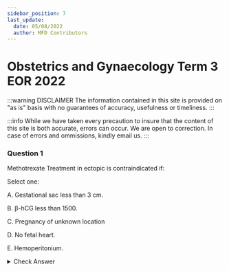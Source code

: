 ```yaml
---
sidebar_position: 7
last_update:
  date: 05/08/2022
  author: MFD Contributors
---
```


# Obstetrics and Gynaecology Term 3 EOR 2022

:::warning DISCLAIMER
The information contained in this site is provided on "as is" basis with no guarantees of accuracy, usefulness or timeliness.
:::

:::info
While we have taken every precaution to insure that the content of this site is both accurate, errors can occur. We are open to correction. In case of errors and ommissions, kindly email us.
:::

### Question 1

Methotrexate Treatment in ectopic is contraindicated if:

Select one:

A. Gestational sac less than 3 cm.

B. β-hCG less than 1500.

C. Pregnancy of unknown location

D. No fetal heart.

E. Hemoperitonium.

<details>
<summary>Check Answer</summary>

E. Hemoperitonium.

Expectant management: tubal pregnancies only, hemodynamically stable, no rupture or bleeding, initial B-HCG less than 1,000 IU/L, no fetal heart rate on TVS, gestation sac less than 4 cm

</detail>

### Question 2

Which of the following factors increases the risk likelihood of Multiple pregnancy

Select one:

A. With Bromocriptine used for infertility treatment.

B. If first pregnancy.

C. In white people more than black.

D. With advancing maternal age. 

E. After ovarian diathermy for polycystic ovary syndrome.

<details>
<summary>Check Answer</summary>
D. With advancing maternal age. Peak at 37 years.

Other risk factors: family history of twins, previous multiple pregnancy, ART, GnRH analogues/Clomiphene citrate, increased parity from 5th gravida, highest among black.

</detail>

### Question 3

Which of the following statements concerning prostaglandin (PG) activity in labor is FALSE?

Select one:

A. Concentrations of PGs in amniotic fluid are increased

B. PGs do not affect myometrial sensitivity to oxytocin

C. prostaglandins used for induction of labour can cause diarrhoea and chills

D. PGs increase in maternal plasma prior to the onset of labor

E. PGs can induce cervical ripening

<details>
<summary>Check Answer</summary>
B. PGs do not affect myometrial sensitivity to oxytocin
</detail>

### Question 4

Misoprostol has been found to be effective in all of the following, EXCEPT:

Select one:

A. Reducing bleeding after suction curettage of molar pregnancy

B. The medical method of abortion

C. Prevention of postpartum haemorrhage

D. Heavy menstrual bleeding

E. Induction of labour

<details>
<summary>Check Answer</summary>

A. Reducing bleeding after suction curettage of molar pregnancy

Both oral and rectal misoprostol are safe and effective routes for reducing excessive menstrual bleeding after excluding pregnancy.

</detail>

### Question 5

All of the following mechanisms are involved in labor induction, EXCEPT:

Select one:

A. Mechanical dilatation of the cervix

B. Myometrial cell contractions due to an increase in intracellular calcium

C. Oxytocin release from the anterior pituitary

D. Prostaglandin synthesis by the decidua

E. G protein activation on myometrial cells via oxytocin receptors

<details>
<summary>Check Answer</summary>
C. Oxytocin release from the anterior pituitary. Oxytocin is released from the posterior pituitary.
</detail>

### Question 6 

A patient who is on LMWH suddenly develops haemorrhage. In her management the next step is measuring:

Select one:

A. Thrombin

B. PT

C. APTT

D. INR

E. Level of anti-factor Xa activity

<details>
<summary>Check Answer</summary>

E. Level of anti-factor Xa activity

APTT is used to monitor heparin therapy.

PT is used to monitor warfarin therapy. INR is a standardised PT. 

</detail>

### Question 7

What is the final common pathway for pre-eclampsia?

Select one:

A. Vasodilatation

B. Maternal genetic abnormalities

C. Endothelial dysfunction and injury

D. Abnormal immune response

E. Abnormal placentation

<details>
<summary>Check Answer</summary>

C. Endothelial dysfunction and injury

</detail>

### Question 8

Endodermal sinus tumor secretes:

Select one:

A. Estrogen.

B. LDH

C. Alpha fetoprotein.

D. CA 125.

<details>
<summary>Check Answer</summary>

C. Alpha fetoprotein.

Estrogen is secreted by granulosa cell tumor.

LDH is secreted by dysgerminoma.

CA 125 is secreted by surface epithelial ovarian cancer: serous, mucinous, endometrioid, clear cell, Brenner.

</detail>

### Question 9

Which of the following is NOT elevated in pre-eclampsia?

Select one:

A. Cytokines

B. Thromboxane

C. Liver enzymes

D. Free radicals

E. Nitric oxide

<details>
<summary>Check Answer</summary>

E. Nitric oxide causes vasodilatation and is decreased in pre-eclampsia.

</detail>

### Question 10

A 26-year-old primigravida with juvenile myoclonic epilepsy comes to you at 4 months with concern regarding continuing sodium valproate treatment. Your advice is:

Select one:

A. Continue sodium valproate with regular monitoring of serum levels

B. Add lamotrigine to sodium valproate

C. Stop all anti epileptics right away.

D. switch on to carbamazepine

E. Taper sodium valproate and add lamotrigine

<details>
<summary>Check Answer</summary>

E. Taper sodium valproate and add lamotrigine

Sodium valproate is a teratogen. It is associated with neural tube defects, cleft lip and palate, cardiac defects, hypospadias, and skeletal abnormalities. It is also associated with developmental delay and lower IQ.

Lamotrigine and Levetiracetam are the safest anti epileptics in pregnancy.

</detail>

### Question 11

What is the most common cause of hypothyroidism in pregnancy?

Select one:

A. Nutritional

B. Irradiation

C. Antibiotics

D. Anti TPO antibody

E. Anti-thyroid drugs (iatrogenic)

<details>
<summary>Check Answer</summary>

D. Anti TPO antibody. Autoimmune thyroiditis(Hashimoto's) is the commonest cause of hypothyroidism during pregnancy.

</detail>

### Question 12

Oxytocin in the Puerperium is associated with :

Select one:

A. Postpartum mastitis.

B. Involution of the uterus.

C. Initiation of lactation.

D. Sub-involution of the uterus.

E. Resumption of menses.

<details>
<summary>Check Answer</summary>
B. Involution of the uterus.
</detail>

### Question 13

During the first few years after menopause, follicle-stimulating hormone (FSH) levels are normally extremely high. A 56-year-old woman completed menopause 3 years ago. However, she is found to have low levels of FSH in her blood. Which of the following is the best explanation for this finding?

Select one:

A. Her adrenal glands continue to produce estrogen

B. Her ovaries continue to secrete estrogen

C. High FSH after menopause is due to the absence of feedback inhibition by estrogen and progesterone

D. She took birth control pills for 20 years before menopause

E. She has been receiving hormone replacement therapy with estrogen and progesterone since she completed menopause

<details>
<summary>Check Answer</summary>
E. She has been receiving hormone replacement therapy with estrogen and progesterone since she completed menopause
</detail>

### Question 14

Which of the following statements is FALSE?

Select one:

A. gonococcal infection can lead to pelvic inflammatory disease (PID)

B. Morbidity associated with gonococcal infection is much greater in women than it is in men

C. Gonorrhea is more symptomatic in men than women

D. The two most common pathogens found in women with positive cultures and pelvic inflammatory disease are Neiserria gonorrhoeae and Trichomonas vaginalis

E. Approximately one in four heterosexual men with gonococcal urethritis will also be infected with Chlamydia trachomatis

<details>
<summary>Check Answer</summary>
D. The two most common pathogens found in women with positive cultures and pelvic inflammatory disease are Neiserria gonorrhoeae and Trichomonas vaginalis
</detail>

### Question 15

Which is the common chromosomal abnormality in azoospermic males?

Select one:

A. Kallman syndrome

B. Kartegener syndrome

C. Turner's syndrome

D. Down syndrome

E. Klinefelter syndrome

<details>
<summary>Check Answer</summary>
E. Klinefelter syndrome
</detail>

### Question 16

Which of the following changes is NOT characteristic of the effects of testosterone?

Select one:

A. broadening of the pelvis

B. hair growth on face and body

C. voice deepens

D. sex organs grow and function

E. increase in muscle mass

<details>
<summary>Check Answer</summary>
A. broadening of the pelvis
</detail>

### Question 17

All of the following structures are attached to the perineal body EXCEPT?

Select one:

A. Superficial transverse perineal muscles

B. deep transverse perineal muscles

C. Internal anal sphincter

D. Ischiocavernosus muscle

E. External anal sphincter

<details>
<summary>Check Answer</summary>

D. Ischiocavernosus muscle originates from ischial tuberosity and attaches to the crus of penis/clitoris

Perineal body forms the attachment for the following muscles: Superficial transverse perineal muscles, deep transverse perineal muscles, external anal sphincter, bulbospongiosus muscle, and levator ani muscles.

</detail>

### Question 18

Maternal changes in the kidney during pregnancy include which of the following?

Select one:

A. Slower urine flow through the collecting system

B. Decrease in size

C. Decrease in creatinine clearance

D. No change

E. Decrease in glomerular filtration rate

<details>
<summary>Check Answer</summary>

A. Slower urine flow through the collecting system. 

GFR is increased by 50%. Renal plasma flow is increased by 50-75%. Increased GFR causes increased creatinine clearance.

</detail>

### Question 19

Below are a number of statements relating to concerns about fetal well-being – which one is false?

Select one:

A. Babies who are small for gestational age (SGA) are at increased risk of stillbirth

B. Intrauterine growth restriction (IUGR) can only be present if the fetus is small for dates.

C. Impaired fetal growth is a major cause of stillbirth.

D. Non reassuring fetal status refers to an acute situation, such as hypoxia, that may result in fetal damage or death if it is not reversed, or if the fetus is not delivered urgently.

E. By definition, 10% of babies are below the 10th centile and 3% below the third, for a particular gestation.

<details>
<summary>Check Answer</summary>

B. Intrauterine growth restriction (IUGR) can only be present if the fetus is small for dates.

</detail>

### Question 20

For low risk gestational trophoblastic tumor, which drug should we use:

Select one:

A. Mesna

B. Methotrexate

C. Fluorouracil.

D. Etoposide.

E. Cisplatin

<details>
<summary>Check Answer</summary>
B. Methotrexate
</detail>
 
 ### Question 21

In late pregnancy which of the following contributes to the normal increase in cardiac output?

Select one:

A. Increased stroke volume, increased resting pulse and expanded blood volume

B. Increased resting pulse

C. Increase stroke volume and increased resting pulse

D. Increased stroke volume

E. Expanded blood volume, increased stroke volume and increased myocardial contractility

<details>
<summary>Check Answer</summary>
A. Increased stroke volume, increased resting pulse and expanded blood volume
</detail>

### Question 22

Which of the following is a definition of delayed puberty?

Select one:

A. Absence of menses by age 11 in girls

B. Absence of secondary sexual characteristics by age 13 in girls

C. Absence of secondary sexual characteristics by age 11 in boys

D. Absence of menses by age 13 in girls

E. Absence of secondary sexual characteristics by age 16 in girls

<details>
<summary>Check Answer</summary>
B. Absence of secondary sexual characteristics by age 13 in girls. Or if menarche has failed to occur age of 17
</detail>

### Question 23

Regarding ovarian carcinoma, all are characteristics of malignancy in US EXCEPT:

Select one:

A. Large size.

B. Ascites.

C. Contain solid components.

D. Distorted capsule

E. Bilateral masses.

<details>
<summary>Check Answer</summary>
A. Large size.
</detail>

### Question 24

The following statement are all TRUE about vomiting in pregnancy, EXCEPT:

Select one:

A. Is associated with urinary tract infection.

B. Is commonest in the third trimester.

C. Maybe cured by admission to hospital.

D. Is associated with multiple pregnancy.

E. Is associated with trophoblastic disease.

<details>
<summary>Check Answer</summary>

B. Is commonest in the third trimester.

It is common in the first trimester and usually resolves by 16 weeks. 

</detail>

### Question 25

The heart rate of a normal fetus at term:

Select one:

A. 160-180 bpm.

B. 100-120 bpm.

C. 80-100 bpm.

D. 120-160 bpm.

E. 120-180 bpm

<details>
<summary>Check Answer</summary>
D. 120-160 bpm.
</detail>

### Question 26

The following are true concerning methods of fetal surveillance, which one is false?

Select one:

A. Serial growth scans are recommended for all pregnancies.

B. Umbilical artery Doppler is indicated if the fetus is small for dates.

C. CTG and biophysical abnormalities represent a late stage in fetal compromise and delivery is usually indicated.

D. Cardiotocography (CTG) alone is of no use as an antenatal screening test.

E. Symphysis–fundal height measurement is recommended to identify small babies in low-risk pregnancy.

<details>
<summary>Check Answer</summary>
A. Serial growth scans are recommended for all pregnancies. Recommended only for high rik pregnancies.
</detail>

### Question 27

Misoprostol has been found to be effective in all of the following, EXCEPT:

Select one:

A. Prevention of postpartum haemorrhage

B. Heavy menstrual bleeding

C. The medical method of abortion

D. Reducing bleeding after suction curettage of molar pregnancy

E. Induction of labour

<details>
<summary>Check Answer</summary>
D. Reducing bleeding after suction curettage of molar pregnancy
</detail>

### Question 28

Which statement is incorrect with regards to abnormal uterine bleeding?

Select one:

A. in patients over 35 years endometrial biopsy should precede oetrogen administration

B. cyclical progesterone is used if it is a chronic problem

C. oestrogen is used acutely to slow bleeding by contracting the uterine arteries

D. it is usually due to anovulatory cycles

E. it is very rare in the teenage years

<details>
<summary>Check Answer</summary>
E. it is very rare in the teenage years
</detail>

### Question 29

Regarding gestational diabetes mellitus (GDM)in pregnacy, which of these statements is correct:

Select one:

A. The best screening test is random blood sugar.

B. The diagnostic test is glucose tolerance test (GTT).

C. All patients should be delivered before term to avoid complications.

D. It is the most common cause of IUGR

E. All patients should be treated by insulin, as diet alone is not enough.

<details>
<summary>Check Answer</summary>

B. The diagnostic test is glucose tolerance test (GTT).

GDM is the most common cause of macrosomia. 

</detail>

### Question 30

Rank the following methods of contraception in order from lowest failure rate to highest.

Select one:

A. Tubal ligation = IUD, Depo-Provera, OCPs, spermicides, condoms

B. Tubal ligation = IUD, OCPs=Depo-Provera, condoms=spermicides

C. Tubal ligation = IUD, OCPs, Depo-Provera, condoms, spermicides

D. Tubal ligation = IUD, OCPs, Depo-Provera, spermicides, condoms

E. Tubal ligation = IUD, Depo-Provera, OCPs, condoms, spermicides

<details>
<summary>Check Answer</summary>

E. Tubal ligation = IUD, Depo-Provera, OCPs, condoms, spermicides

The IUD is highly effective, with a failure rate of less than 1% per year. Depo-Provera has a failure rate of approximately 3% and is therefore more effective than OCPs but less effective than the IUD. OCPs under typical use have a failure rate of about 8% (less than 1% with perfect use). Condoms have a failure rate of 15% with typical use (3–6% with perfect use). Lastly, spermicides have the highest failure rate of up to 30%.

</detail>

### Question 31

The are true regarding prolonged pregnancy EXCEPT?

Select one:

A. Perinatal mortality and morbidity rise sharply after 42 weeks.

B. By 41–42 weeks, the risks of ongoing pregnancy generally outweigh the risks
of induction of labour.

C. Although stillbirth is increased post dates, neonatal illness, encephalopathy and meconium passage and a clinical diagnosis of fetal distress are less common

D. Routine dating scans decrease the incidence of induction for post dates

E. Prolonged pregnancy is more common if previous pregnancies have been prolonged.

<details>
<summary>Check Answer</summary>
C. Although stillbirth is increased post dates, neonatal illness, encephalopathy and meconium passage and a clinical diagnosis of fetal distress are less common
</detail>

### Question 32

The time that spermatogonium takes to transform to spermatozoa:

Select one:

A. 72 days.

B. 82 days.

C. 52 days

D. 92 days

E. 62 days.

<details>
<summary>Check Answer</summary>
E. 62 days.
</detail>

### Question 33

What is the overall incidence of pre-eclampsia?

Select one:

A. 7–10%

B. 30%

C. 3–5%

D. 12–15%

E. 20%

<details>
<summary>Check Answer</summary>
A. 7–10%. WHO 2022 estimates to be between 2-10% globally.
</detail>

### Question 34

Antenatal Booking investigations include the following EXCEPT:

Select one:

A. HEPATITIS B

B. VDRL

C. HIV

D. TOXOPLASMA

E. TOTAL BLOOD COUNT

<details>
<summary>Check Answer</summary>
D. TOXOPLASMA
</detail>

### Question 35

A 38-year-old woman G4P4 is undergoing evaluation for fecal incontinence. She has no diagnosed medical problems. Which of the following is the most likely cause of this patient’s condition?

Select one:

A. Presenile dementia

B. Rectal prolapse

C. Obstetric trauma

D. Diabetes

E. Excessive caffeine intake

<details>
<summary>Check Answer</summary>
C. Obstetric trauma
</detail>

### Question 36

True regarding early deceleration:

Select one:

A. result from increased vagal tone secondary to head compression.

B. associated usually with brain asphyxia.

C. a decrease in fetal heart beat that peaks after peak of uterine contraction.

D. indication of C- section.

E. Associated with unengaged head of the fetus.

<details>
<summary>Check Answer</summary>

A. result from increased vagal tone secondary to head compression.

A decrease in fetal heart beat that peaks after peak of uterine contraction is late deceleration.

</detail>

### Question 37

Which of the following describes the correct progression of the endometrium through the menstrual cycle?

Select one:

A. Proliferative phase, secretory phase, ovulation, decidualization, menstruation

B. Secretory phase, menstruation, ovulation, proliferative phase, decidualization

C. Menstruation, secretory phase, decidualization, proliferative phase, ovulation

D. Secretory phase, ovulation, proliferative phase, decidualization, menstruation

E. Proliferative phase, ovulation, secretory phase, decidualization, menstruation

<details>
<summary>Check Answer</summary>
E. Proliferative phase, ovulation, secretory phase, decidualization, menstruation
</detail>

### Question 38

Which of the following is an absolute contraindication to the use of COCP?

Select one:

A. DM.

B. Varicose veins.

C. Seizure disorders.

D. Mild essential hypertension.

E. Recent history of deep venous thrombosis.

<details>
<summary>Check Answer</summary>
E. Recent history of deep venous thrombosis.
</detail>

### Question 39

Branches of the internal iliac (hypogastric) arteries supply blood to all of the following, EXCEPT?

Select one:

A. Vulva

B. Bladder

C. Ovaries

D. Cervix

E. Uterus

<details>
<summary>Check Answer</summary>
C. Ovaries - ovarian arteries are branches of the abdominal aorta.
</detail>

### Question 40

The normal lining of the fallopian tube is

Select one:

A. Fibrous connective tissue

B. Cuboidal epithelium

C. Columnar epithelium with cilia

D. Squamous epithelium

E. Transitional epithelium

<details>
<summary>Check Answer</summary>
C. Columnar epithelium with cilia
</detail>

### Question 41

An examination finding of a uterus larger than dates is attributable to all except:

Select one:

A. Fibroid.

B. Wrong dates

C. Polyhydramnios.

D. Transverse lie of the baby.

E. Multiple pregnancies

<details>
<summary>Check Answer</summary>

D. Transverse lie of the baby.

Causes of undersized uterus include: wrong dates, IUGR, oligohydramnios, fetal death, and transverse lie of the baby.

Other causes of larger uterus: hydatidiform mole, fetal malformations such as hydrocephalus

</detail>

### Question 42

The initial evaluation in an infertile couple should include:

Select one:

A. Laparoscopy.

B. D & C.

C. Semen analysis.

D. Ovarian biopsy.

E. Sperm penetration assay.

<details>
<summary>Check Answer</summary>
C. Semen analysis.
</detail>

### Question 43

Strongest support of uterus is

Select one:

A. Broad ligaments

B. Mackenrodt’s ligament

C. Round ligaments

D. Round ligament

E. Uterosacral ligament

<details>
<summary>Check Answer</summary>

B. Mackenrodt’s ligament - is the principle ligament supporting the uterus and is the strongest in the body. it attaches in a circular manner round the cervix, moving literally, and connects to the obdurator fascia. it contains many of the blood vessels that come from the internal iliac artery.

</detail>

### Question 44

Which of the following is incorrect of syphilis stage and characteristics?

Select one:

A. Latent – asymptomatic stage of variable length between primary and
secondary stage syphilis

B. Primary – localized genital chancre lesion for 1–2 months

C. Tertiary – end-organ damage that will kill approximately 25% of untreated
patients

D. The secondary stage is a disseminated form with a widespread papular rash,
systemic symptoms and immune complex deposition

E. end-organ damage occurs in late disease, including the cardiovascular and
nervous systems.

<details>
<summary>Check Answer</summary>
A. Latent – asymptomatic stage of variable length between primary and secondary stage syphilis. It is between secondary and tertiary stages. No symptoms are noted for many years. But the person is highly contagious and progressing to the tertiary stage

</detail>

### Question 45

During pregnancy, the uterine smooth muscle is quiescent. During the 9th month of gestation the uterine muscle becomes progressively more excitable. What factors contribute to the increase in excitability?

Select one:

A. Progesterone synthesis by the placenta decreases

B. Prostaglandin E2 synthesis by the placenta decreases

C. Placental estrogen synthesis rises to high rates

D. Activity of the fetus falls to low levels

E. Uterine blood flow reaches its highest rate

<details>
<summary>Check Answer</summary>
A. Progesterone synthesis by the placenta decreases
</detail>

### Question 46

Which phase of the ovarian cycle is characterised by growth and development of follicles?

Select one:

A. ovulation

B. LH surge

C. luteal phase

D. follicular phase

E. menstruation

<details>
<summary>Check Answer</summary>
D. follicular phase
</detail>

### Question 47

Which of the following cardiac lesion is not associated with cyanosis?

Select one:

A. Ebstein anomaly

B. Coarctation of aorta

C. Heart failure

D. Mitral stenosis

E. Fallot tetralogy

<details>
<summary>Check Answer</summary>
B. Coarctation of aorta
</detail>

### Question 48

Features characteristically associated with imperforated hymen in a 16-year-old girl include :

Select one:

A. Acute retention of the urine.

B. Absence of secondary sexual characteristics.

C. Short stature.

D. Present with secondary amenorrhea.

E. Hirsutism.

<details>
<summary>Check Answer</summary>
D. Present with secondary amenorrhea.
</detail>

### Question 49

Molar pregnancy associated with all, EXCEPT:

Select one:

A. Cervical dysplasia.

B. Excessive uterine size.

C. Thyrotoxicosis.

D. Hyperemesis gravidarum.

E. Per vaginal passage of vesicles

<details>
<summary>Check Answer</summary>
A. Cervical dysplasia.
</detail>

### Question 50

Regarding injectable progesterone contraception, all of the following is true, EXCEPT:

Select one:

A. Does not carry a risk of venous thrombosis.

B. May cause amenorrhea.

C. Medroxyparogesterone acetate is the most commonly used.

D. Should not be given to lactating mothers.

E. May cause irregular uterine bleeding.

<details>
<summary>Check Answer</summary>
D. Should not be given to lactating mothers.
</detail>

### Question 51

The human mammary gland is derived from which of the following?

Select one:

A. polyoderm

B. ectoderm

C. mesoderm

D. Endoderm

E. Multiderm

<details>
<summary>Check Answer</summary>
B. ectoderm
</detail>

### Question 52

Which of the following is contraindication for delivery using vacuum extraction?

Select one:

A. Maternal exhaustion in second stage

B. Fetal distress in second stage

C. Post-term pregnancy.

D. Second twins in vertex presentation.

E. Face presentation.

<details>
<summary>Check Answer</summary>

E. Face presentation.

Other contraindications: gestation age less than 37 weeks, incomplete cervical dilation, CPD, non-vertex presentation(brow, breech), unengaged head

</detail>

### Question 53

Screening is most effective in preventing which of the following cancers:

Select one:

A. Endometrial.

B. Vulva.

C. Fallopian tube.

D. Ovary.

E. Cervix.

<details>
<summary>Check Answer</summary>
E. Cervix.
</detail>

### Question 54

All the following are possible causes of heavy menstrual bleeding, EXCEPT

Select one:

A. Uterine fibroid.

B. Pelvic inflammatory disease.

C. Endometrial hyperplasia.

D. Adenomyosis.

E. Combined oral contraceptive pills.

<details>
<summary>Check Answer</summary>
E. Combined oral contraceptive pills..
</detail>

### Question 55

Regarding cervical incompetence, which is false

Select one:

A. Can be diagnosed by U/S

B. Can be caused by cone biopsy of the cervix

C. Is best treated with cervical suture at the end of the 1st trimester

D. Is a cause of preterm labour

E. Is a recognized cause of first trimester abortion

<details>
<summary>Check Answer</summary>
E. Is a recognized cause of first trimester abortion. Causes second trimester bleeding. 
</detail>

### Question 56

In a woman complaining of milky whitish PV discharge with fishy odour, the most likely diagnosis is?

Select one:

A. Candidiasis

B. Bacterial vaginosis

C. Urinary tract infection

D. Trichomoniasis

E. Malignancy

<details>
<summary>Check Answer</summary>
B. Bacterial vaginosis
</detail>

### Question 57

Which of the cases is considered primary amenorrhea:

Select one:

A. Premature ovarian failure

B. Polycystic ovarian disease

C. Bicornate uterus.

D. Imperforated hymen.

E. Sheehan syndrome.

<details>
<summary>Check Answer</summary>

D. Imperforated hymen.

Secondary amenorrhea: Sheehan, Asherman, ovarian causes: PCOS, premature ovarian failure


</detail>

### Question 58

Before the preovulatory surge in luteinizing hormone, granulosa cells of the follicle secrete which of the following?

Select one:

A. Estrogen

B. Progesterone

C. Testosterone

D. FSH

E. Inhibin

<details>
<summary>Check Answer</summary>

A. Estrogen

Progesterone - produced by corpus luteum after ovulation

Inhibin - produced by granulosa cells after ovulation. Acts primarily to inhibit the secretion of follicle-stimulating hormone by the anterior pituitary gland. 

</detail>

### Question 59

The normal position of the uterus in the pelvic cavity is?

Select one:

A. Central and straight

B. Retroverted and anteflexed

C. Anteverted and anteflexed

D. Anteverted and retroflexed

E. Retroverted and retroflexed

<details>
<summary>Check Answer</summary>
C. Anteverted and anteflexed
</detail>

### Question 60

Which of the following statements is correct concerning PPH:

Select one:

A. Always ends with DIC.

B. Cervical tears are routinely managed by packing the vagina with sterile abdominal pack

C. The most common cause is retained placenta.

D. Maybe a consequence of an antepartum hemorrhage.

E. Genital tears are a rare cause

<details>
<summary>Check Answer</summary>
D. Maybe a consequence of an antepartum hemorrhage. Such as abruptio placenta/placenta previa
</detail>

### Question 61

A sure sign of pregnancy is:

Select one:

A. Hegar's sign.

B. Nausea and vomiting.

C. Amenorrhea.

D. Abdominal distension.

E. Auscultation of fetal heart. 

<details>
<summary>Check Answer</summary>

E. Auscultation of fetal heart. 

Hegar's sign is a probable sign of pregnancy(more certain + indicative of pregnancy but not definitive signs of pregnancy)

Presumptive signs are those changes felt by the woman such as nausea and vomiting, quickening, amenorrhea, breast firmness & tenderness, urinary frequency.

</detail>

### Question 62

Which of the following factors predispose to genital prolapse:

Select one:

A. Multiparty.

B. Endometriosis.

C. Repeated LSCS

D. Pelvic inflammatory disease.

E. Repeated Candidiasis.

<details>
<summary>Check Answer</summary>
A. Multiparty.
</detail>

### Question 63

The right testicular vein drains into which vascular structure?

Select one:

A. Pampiniform plexus

B. Right renal vein

C. Inferior venacava

D. Right renal vein

E. Superior venacava

<details>
<summary>Check Answer</summary>

C. Inferior venacava

Left testicular/ovarian vein drains into left renal vein

</detail>

### Question 64

Untreated patients with cancer of the cervix usually die of?

Select one:

A. Multi organ failure.

B. Renal failure.

C. Cerebrovascular accident

D. Bowel obstruction.

E. Cachexia and starvation.

<details>
<summary>Check Answer</summary>
B. Renal failure. This is due to ureteric obstruction following parametrial involvement. There is hydroureter and hydronephrosis. Infection supervenes thereby further compromising kidney functions causing renal failure & uremia.
</detail>

### Question 65

Cystocele is formed by what part of the bladder

Select one:

A. None

B. Trigone

C. Posterior wall

D. Superior surface

E. Base

<details>
<summary>Check Answer</summary>
E. Base. The bladder base is usually close to the upper 2/3rds of the anterior vaginal wall.
</detail>

### Question 66

A 57-year-old menopausal patient presents to your office for evaluation of postmenopausal bleeding. She is morbidly obese and has chronic hypertension and adult-onset diabetes. An endometrial sampling done in the office shows complex endometrial hyperplasia with atypia, and a pelvic ultrasound done at the hospital demonstrates multiple, large uterine fibroids. Which of the following is the best treatment option for this patient?

Select one:

A. Myomectomy

B. Total abdominal hysterectomy

C. Oral contraceptives

D. Oral progesterone

E. Uterine artery embolization

<details>
<summary>Check Answer</summary>
B. Total abdominal hysterectomy
</detail>

### Question 67

The syndrome seen in pre-eclampsia called HELLP syndrome is characterized by all of the following EXCEPT:

Select one:

A. Increase fibrinogen level.

B. Low platelet count.

C. Hemolysis.

D. Elevation of Liver enzymes.

E. Prolongation of the Prothrombin time.

<details>
<summary>Check Answer</summary>
A. Increase fibrinogen level.
</detail>

### Question 68

A 9-year-old girl presents for evaluation of regular vaginal bleeding. History reveals thelarche at age 7 and adrenarche at age 8. Which of the following is the most common cause of this condition in girls?

Select one:

A. Gonadal tumors

B. Hypothyroidism

C. Idiopathic

D. Tumors of the central nervous system

E. McCune-Albright syndrome

<details>
<summary>Check Answer</summary>
C. Idiopathic
</detail>

### Question 69

The most common reason for postdate pregnancy is:

Select one:

A. Advanced maternal age.

B. Fetal anencephaly.

C. Oligohydramnios.

D. Inaccurate gestational age.

E. IUGR.

<details>
<summary>Check Answer</summary>
D. Inaccurate gestational age.
</detail>

### Question 70

Disseminated intravascular coagulation has a recognized association with:

Select one:

A. Diabetic mother.

B. Multiple pregnancy.

C. IUFD.

D. Iron deficiency.

E. Prolonged bed rest.

<details>
<summary>Check Answer</summary>
C. IUFD.
</detail>

### Question 71

Of the following, which one is the commonest benign tumor among the females

Select one:

A. Ovarian cysts

B. Cervical cancer

C. Fibroids

D. Dermoid cysts

E. Vaginal cysts

<details>
<summary>Check Answer</summary>
C. Fibroids is the commonest benign tumor of uterus and commonest benign solid tumor in female. At least 20% of women at the age of 30 have got fibroid in their women. 50% are asymptomatic. 
</detail>

### Question 72

True regarding early deceleration:

Select one:

A. result from increased vagal tone secondary to head compression.

B. indication of C- section.

C. Associated with unengaged head of the fetus.

D. a decrease in fetal heart beat that peaks after peak of uterine contraction.

E. associated usually with brain asphyxia.

<details>
<summary>Check Answer</summary>
A. result from increased vagal tone secondary to head compression.
</detail>

### Question 73

Regarding abortion, all the following are correct except?

Select one:

A. In missed abortion, the best method of treatment is medical termination

B. In inevitable abortion, the cervix is closed

C. In incomplete abortion, the cervix is open

D. Ovulation can occur 2 weeks after abortion

E. Asherman’s syndrome is a recognized cause of recurrent abortion

<details>
<summary>Check Answer</summary>
B. In inevitable abortion, the cervix is closed
</detail>

### Question 74

Poor prognosis of gestational trophoplastic neoplasms is associated with which of the following factors:

Select one:

A. short interval after pregnancy.

B. previous term pregnancy.

C. Serum beta hCG levels less than 100,000 units

D. Age less than 35 yeaars.

E. no previous chemotherapy.

<details>
<summary>Check Answer</summary>
A. short interval after pregnancy.

The poor prognosis of gestational trophoblastic neoplasms is associated with the following factors: a short interval after pregnancy, age greater than 35 years, serum beta hCG levels greater than 100,000 units and previous chemotherapy

</detail>

### Question 75

Breech presentation is common in all EXCEPT:

Select one:

A. Multiple pregnancies.

B. Preterm labour

C. Placenta previa.

D. Previous breech.

E. Primigravida.

<details>
<summary>Check Answer</summary>
E. Primigravida.
</detail>

### Question 76

Preterm birth is defined as birth:

Select one:

A. weighing less than 1000g.

B. Before 40 weeks gestation

C. Before 37 completed weeks gestation.

D. before the period of viability.

E. Weighing less than 2500g

<details>
<summary>Check Answer</summary>
C. Before 37 completed weeks gestation.
</detail>

### Question 77

Which of the following is NOT a physiological function of the placenta during pregnancy?

Select one:

A. producing antibodies

B. producing hormones

C. removal of carbon dioxide

D. exchanging nutrients and waste

E. delivery of oxygen

<details>
<summary>Check Answer</summary>
A. producing antibodies
</detail>

### Question 78

The following are indications for intrauterine insemination (IUI) EXCEPT?

Select one:

A. Spouse away with partner utilizing stored sperms

B. Asthenospermia

C. Hypospadias

D. Cervical stenosis

E. Recurrent abortions

<details>
<summary>Check Answer</summary>
E. Recurrent abortions
</detail>

### Question 79

Which of the following is the most likely causes of a fever in a women on the second day postpartum:

Select one:

A. Cholecystitis.

B. Thrombophlebitis.

C. Endometritis.

D. Pneumonia.

E. Mastitis.

<details>
<summary>Check Answer</summary>
C. Endometritis.
</detail>

### Question 80

The test used to diagnose ovulation on day 21 in a 28 days menstrual cycle is:

Select one:

A. Estrogen.

B. FSH.

C. Progesterone.

D. Prolactin

E. LH.

<details>
<summary>Check Answer</summary>

C. Progesterone.

LH is done on day 14 of the cycle.

</detail>

### Question 81

Which of the following anesthetic technique will produce the greatest uterine relaxation?

Select one:

A. Spinal block.

B. Nitrous oxide.

C. Paracervical.

D. Halothane.

E. Epidural

<details>
<summary>Check Answer</summary>
D. Halothane.
</detail>

### Question 82

Which one of the following is not one of the four forces of fetal descent during labour?

Select one:

A. contraction of abdominal muscles

B. Direct fundal pressure on the breech

C. None of the above

D. Pressure of amniotic fluid

E. flexing of the fetal body

<details>
<summary>Check Answer</summary>
E. flexing of the fetal body - extension and straightening of the fetal body.
</detail>

### Question 83

The following statement is related to the therapy of iron deficiency anaemia
in pregnancy except:

Select one:

A. Blood transfusion may be useful in severe anaemia beyond 36 weeks

B. Parenteral iron therapy markedly increases the reticulocyte count within 7-14 days

C. Oral iron can be given only if anaemia is detected before 20 weeks of pregnancy

D. Parenteral therapy is ideal during 30-36 weeks

E. Women with iron deficiency anaemia should also be counselled to optimize

<details>
<summary>Check Answer</summary>
C. Oral iron can be given only if anaemia is detected before 20 weeks of pregnancy
</detail>

### Question 84

Maternal circulating blood volume typically increases by what
percentage?

Select one:

A. 40%

B. 10%

C. 20%

D. 60%

E. 90%

<details>
<summary>Check Answer</summary>
A. 40%
</detail>

### Question 85

Which tocolytic acts as a competitive antagonist for calcium?

Select one:

A. Terbutaline

B. Progesterone

C. Magnesium sulfate

D. Indomethacin

<details>
<summary>Check Answer</summary>
C. Magnesium sulfate
</detail>

### Question 86

Which of the following tumor markers is used for the diagnosis of ovarian germ cell tumor?

Select one:

A. CA 125

B. CEA

C. CA 19-9

D. hCG

E. LDH

<details>
<summary>Check Answer</summary>

D. hCG & AFP used for germ cell tumors

CA 125 is used for epithelial ovarian cancer. CEA is used for colorectal cancer. CA 19-9 is used for pancreatic cancer. LDH is used for sex cord stromal tumors.

</detail>

### Question 87

Which sexual pathogen is most likely to become resistant to antibiotics through plasma-mediated mechanisms?

Select one:

A. Chlamydia trachomatis

B. Neiserria gonorrhoeae

C. Human immunodeficiency virus (HIV)

D. Treponema pallidum

E. Herpes simplex virus

<details>
<summary>Check Answer</summary>
B. Neiserria gonorrhoeae
</detail>

### Question 88

Constitutional determinants that affect growth and birth weight include which of the following?

Select one:

A. Smoking

B. Female fetal gender

C. Multiple pregnancy

D. Pre-eclampsia

E. Diabetes

<details>
<summary>Check Answer</summary>
B. Female fetal gender. Other Constitutional factors are maternal height & weight
</detail>

### Question 89

Production of oestrogen by the ovaries falls during the perimenopausal period in women because:

Select one:

A. the corpus luteum becomes a corpus albicans

B. bone remodelling increases

C. there is a surge of LH from the pituitary gland

D. the ovaries become increasingly less sensitive to gonadotrophins

E. the ovaries become less sensitive to gonadotrophins

<details>
<summary>Check Answer</summary>
D. the ovaries become increasingly less sensitive to gonadotrophins
</detail>

### Question 90

Risk factors for wound infection include all of the following EXCEPT?

Select one:

A. immunosuppression due to cancer, AIDS, steroids, chemotherapy and radiotherapy

B. poor perfusion due to systemic shock or local ischaemia

C. metabolic conditions such as diabetes and jaundice

D. Elimination of dead space

E. malnutrition (obesity and weight loss)

<details>
<summary>Check Answer</summary>

D. Elimination of dead space

Dead space is the area between the wound bed and the dressing that is not filled with tissue or dressing material. Elimination of dead space is important in wound healing as it helps to prevent hematoma and seroma formation. To eliminate dead space, dermal stitches are used for phasing out the dead space, as well as for redistributing wound tension and apposing the wound edges. However, they do not eliminate the formation of dead spaces completely, especially if the excision extends to the deep fat or fascia. Wound dressings might help facilitate this process if they eliminate dead space, control exudate, prevent bacterial overgrowth, ensure proper fluid balance, demonstrate cost-efficiency.

</detail>

### Question 91

Which is the first sign of puberty:

Select one:

A. Voice changes.

B. Menstruation

C. Pubic hair.

D. Budding of breasts.

E. Growth changes.

<details>
<summary>Check Answer</summary>
D. Budding of breasts - Thelarche
</detail>

### Question 92

Regarding Ectopic pregnancy, which one is true?

Select one:

A. Salpingo-Oophorectomy is the recommended treatment

B. Most cases present as acute ruptured ectopic

C. negative CRP can rule out ectopic pregnancy

D. More common in the left than right fallopian tube

E. More common in the outer third of the fallopian tube

<details>
<summary>Check Answer</summary>
E. More common in the outer third of the fallopian tube - Ampulla
</detail>

### Question 93

Men who take large doses of testosterone-like androgenic steroids for long periods are sterile in the reproductive sense of the word. What is the explanation for this finding?

Select one:

A. Overstimulation of sperm cell production results in the formation of defective sperm cells

B. Estrogen secretion by sertolli cells

C. High levels of androgens bind to testosterone receptors in the Sertoli cells, resulting in overstimulation of inhibin formation

D. High levels of androgen compounds produce hypertrophic dysfunction of the prostate gland

E. High levels of androgen compounds inhibit the secretion of gonadotropin-releasing hormone by the hypothalamus, resulting in the inhibition of luteinizing hormone and follicle-stimulating hormone release by the anterior pituitary

<details>
<summary>Check Answer</summary>
E. High levels of androgen compounds inhibit the secretion of gonadotropin-releasing hormone by the hypothalamus, resulting in the inhibition of luteinizing hormone and follicle-stimulating hormone release by the anterior pituitary
</detail>

### Question 94

A 20-year-old sexually active woman has had no vaginal bleeding for 6 months. She is obese, slightly hypertensive, has excess hair growth on her chin and galactorrhea. What diagnosis should you consider first?

Select one:

A. Hypothyroidism

B. Pregnancy

C. PCOS

D. Androgen-secreting tumor

E. Pituitary adenoma

<details>
<summary>Check Answer</summary>
C. PCOS
</detail>

### Question 95

Which of the following is NOT a risk factor for preterm labor?

Select one:

A. Excessive amniotic fluid

B. Multiple gestation

C. Previous history of preterm labour

D. Decreased amniotic fluid

E. Tobacco use

<details>
<summary>Check Answer</summary>
D. Decreased amniotic fluid - Polyhydramnios is a risk factor
</detail>

### Question 96

A 28-year-old woman presents to your office with symptoms of a urinary tract infection. This is her second infection in 2 months. You treated the last infection with Nitrafurantoin for 5 days. Her symptoms never really improved. Now she has worsening lower abdominal discomfort, dysuria, and frequency. She has had no fever or flank pain. Physical examination shows only mild suprapubic tenderness. Which of the following is the best next step in the evaluation of this patient?

Select one:

A. Urine culture

B. Intravenous pyelogram

C. Wet smear

D. CTs can of the abdomen with contrast

E. Cystoscopy

<details>
<summary>Check Answer</summary>
A. Urine culture
</detail>

### Question 97

A 39-year-old man is noted to have azoospermia on semen analysis. On further questioning his history is significant for a vasectomy. The vas deferens is important for what important function of spermatogenesis?

Select one:

A. Sperm transit

B. Maintaining the blood–testis barrier

C. Resorption of sperms

D. Sperm storage

E. Testosterone production

<details>
<summary>Check Answer</summary>
A. Sperm transit
</detail>

### Question 98

Fetal tachycardia could result from?

Select one:

A. Maternal hypothyroidism.

B. Labetalol ingestion.

C. Maternal febrile illness.

D. Maternal anger

E. Post maturity.

<details>
<summary>Check Answer</summary>
C. Maternal febrile illness.
</detail>

### Question 99

In cases of androgen insensitivity syndrome, the following findings are true EXCEPT:

Select one:

A. The chromosomal sex is 46 XX

B. Scant or no pubic or axillary hair.

C. Normal female external genitalia.

D. Breast are usually well developed.

E. No uterus.

<details>
<summary>Check Answer</summary>

A. The chromosomal sex is 46 XX

Androgen insensitivity syndrome (AIS) is typically characterized by evidence of feminization (i.e., undermasculinization) of the external genitalia at birth, abnormal secondary sexual development in puberty, and infertility in individuals with a 46,XY karyotype. People with AIS are genetically male, with one X chromosome and one Y chromosome in each cell. However, because their bodies are unable to respond to certain male sex hormones (called androgens), they may have female external genitalia or underdeveloped male genitalia.

</detail>

### Question 100

Locked twin occurs in which presentation:

Select one:

A. Cephalic – breech.

B. Cephalic – cephalic.

C. Compound-breech

D. Breech – cephalic.

E. Breech – breech.

<details>
<summary>Check Answer</summary>
D. Breech – cephalic.
</detail>